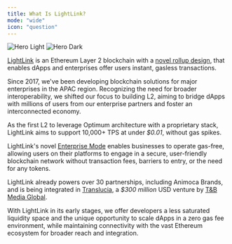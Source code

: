 ```yaml
---
title: What Is LightLink?
mode: "wide"
icon: "question"
---
```


<img
  className="block dark:hidden"
  src="/images/hero-light.avif"
  alt="Hero Light"
/>
<img
  className="hidden dark:block"
  src="/images/hero-dark.avif"
  alt="Hero Dark"
/>

[LightLink](https://lightlink.io) is an Ethereum Layer 2 blockchain with a [novel rollup design](technical-deep-dive), that enables dApps and enterprises offer users instant, gasless transactions.

Since 2017, we've been developing blockchain solutions for major enterprises in the APAC region. Recognizing the need for broader interoperability, we shifted our focus to building L2, aiming to bridge dApps with millions of users from our enterprise partners and foster an interconnected economy.

As the first L2 to leverage Optimum architecture with a proprietary stack, LightLink aims to support 10,000+ TPS at under _$0.01_, without gas spikes.

LightLink's novel [Enterprise Mode](https://c/io) enables businesses to operate gas-free, allowing users on their platforms to engage in a secure, user-friendly blockchain network without transaction fees, barriers to entry, or the need for any tokens.

LightLink already powers over 30 partnerships, including Animoca Brands, and is being integrated in [Translucia](https://sponsored.bloomberg.com/article/mqdc/translucia:-master-of-the-global-metaverse), a _$300 million_ USD venture by [T&B Media Global](https://www.tandbmediaglobal.com/).

With LightLink in its early stages, we offer developers a less saturated liquidity space and the unique opportunity to scale dApps in a zero gas fee environment, while maintaining connectivity with the vast Ethereum ecosystem for broader reach and integration.
